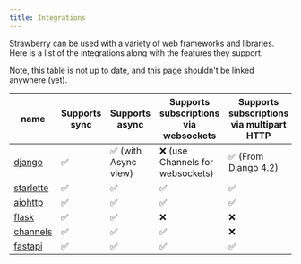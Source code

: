 ```yaml
---
title: Integrations
---
```

Strawberry can be used with a variety of web frameworks and libraries. Here is a
list of the integrations along with the features they support.

Note, this table is not up to date, and this page shouldn't be linked anywhere
(yet).

| name                        | Supports sync | Supports async       | Supports subscriptions via websockets | Supports subscriptions via multipart HTTP | Supports file uploads | Supports batch queries |
| --------------------------- | ------------- | -------------------- | ------------------------------------- | ----------------------------------------- | --------------------- | ---------------------- |
| [django](./django)       | ✅            | ✅ (with Async view) | ❌ (use Channels for websockets)      | ✅ (From Django 4.2)                      | ✅                    | ❌                     |
| [starlette](./starlette) | ✅            | ✅                   | ✅                                    | ✅                                        | ✅                    | ✅                     |
| [aiohttp](./aiohttp)     | ✅            | ✅                   | ✅                                    | ✅                                        | ✅                    | ✅                     |
| [flask](./flask)         | ✅            | ✅                   | ❌                                    | ❌                                        | ✅                    | ✅                     |
| [channels](./channels)   | ✅            | ✅                   | ✅                                    | ❌                                        | ✅                    | ✅                     |
| [fastapi](./fastapi)     | ✅            | ✅                   | ✅                                    | ✅                                        | ✅                    | ✅                     |
